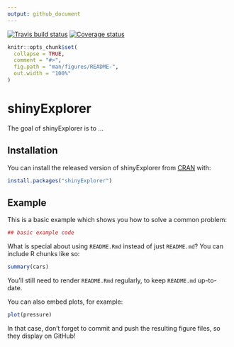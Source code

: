 ```yaml
---
output: github_document
---
```


<!-- README.md is generated from README.Rmd. Please edit that file -->

[![Travis build status](https://travis-ci.org/DavidBarke/shinyExplorer.svg?branch=master)](https://travis-ci.org/DavidBarke/shinyExplorer)
[![Coverage status](https://codecov.io/gh/DavidBarke/shinyExplorer/branch/master/graph/badge.svg)](https://codecov.io/github/DavidBarke/shinyExplorer?branch=master)

```r
knitr::opts_chunk$set(
  collapse = TRUE,
  comment = "#>",
  fig.path = "man/figures/README-",
  out.width = "100%"
)
```
# shinyExplorer

The goal of shinyExplorer is to ...

## Installation

You can install the released version of shinyExplorer from [CRAN](https://CRAN.R-project.org) with:

``` r
install.packages("shinyExplorer")
```

## Example

This is a basic example which shows you how to solve a common problem:

```r
## basic example code
```

What is special about using `README.Rmd` instead of just `README.md`? You can include R chunks like so:

```r
summary(cars)
```

You'll still need to render `README.Rmd` regularly, to keep `README.md` up-to-date.

You can also embed plots, for example:

```r
plot(pressure)
```

In that case, don't forget to commit and push the resulting figure files, so they display on GitHub!
